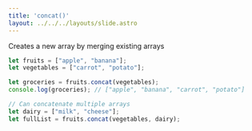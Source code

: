 ```yaml
---
title: 'concat()'
layout: ../../../layouts/slide.astro
---
```


Creates a new array by merging existing arrays

```javascript
let fruits = ["apple", "banana"];
let vegetables = ["carrot", "potato"];

let groceries = fruits.concat(vegetables);
console.log(groceries); // ["apple", "banana", "carrot", "potato"]

// Can concatenate multiple arrays
let dairy = ["milk", "cheese"];
let fullList = fruits.concat(vegetables, dairy);
```
